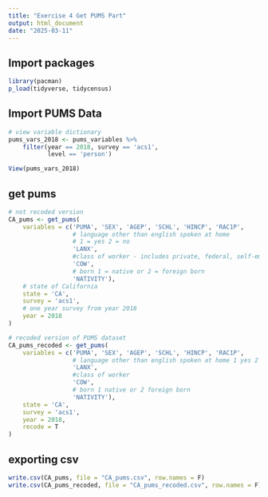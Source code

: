 ```yaml
---
title: "Exercise 4 Get PUMS Part"
output: html_document
date: "2025-03-11"
---
```


## Import packages
```r
library(pacman)
p_load(tidyverse, tidycensus)

```

## Import PUMS Data

```r
# view variable dictionary
pums_vars_2018 <- pums_variables %>% 
    filter(year == 2018, survey == 'acs1',
           level == 'person')

View(pums_vars_2018)
```

## get pums
```r
# not recoded version
CA_pums <- get_pums(
    variables = c('PUMA', 'SEX', 'AGEP', 'SCHL', 'HINCP', 'RAC1P',
                  # language other than english spoken at home 
                  # 1 = yes 2 = no
                  'LANX',
                  #class of worker - includes private, federal, self-employed, unpaid and unemployed classes
                  'COW',
                  # born 1 = native or 2 = foreign born
                  'NATIVITY'),
    # state of California
    state = 'CA',
    survey = 'acs1',
    # one year survey from year 2018
    year = 2018
)

```

```r
# recoded version of PUMS dataset
CA_pums_recoded <- get_pums(
    variables = c('PUMA', 'SEX', 'AGEP', 'SCHL', 'HINCP', 'RAC1P',
                  # language other than english spoken at home 1 yes 2 no
                  'LANX',
                  #class of worker
                  'COW',
                  # born 1 native or 2 foreign born
                  'NATIVITY'),
    state = 'CA',
    survey = 'acs1',
    year = 2018,
    recode = T
)

```

## exporting csv
```r
write.csv(CA_pums, file = "CA_pums.csv", row.names = F)
write.csv(CA_pums_recoded, file = "CA_pums_recoded.csv", row.names = F)
```
